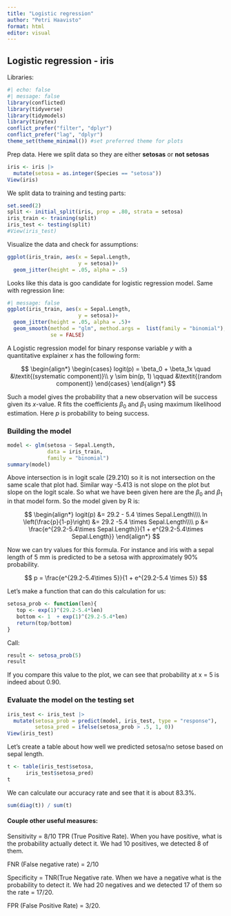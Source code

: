 ```yaml
---
title: "Logistic regression"
author: "Petri Haavisto"
format: html
editor: visual
---
```


## Logistic regression - iris

Libraries:

```r
#| echo: false
#| message: false
library(conflicted)  
library(tidyverse)
library(tidymodels)
library(tinytex)
conflict_prefer("filter", "dplyr")
conflict_prefer("lag", "dplyr")
theme_set(theme_minimal()) #set preferred theme for plots
```

Prep data. Here we split data so they are either **setosas** or **not setosas**

```r
iris <- iris |> 
  mutate(setosa = as.integer(Species == "setosa"))
View(iris)
```

We split data to training and testing parts:

```r
set.seed(2)
split <- initial_split(iris, prop = .80, strata = setosa)
iris_train <- training(split)
iris_test <- testing(split)
#View(iris_test)
```

Visualize the data and check for assumptions:

```r
ggplot(iris_train, aes(x = Sepal.Length,
                       y = setosa))+
  geom_jitter(height = .05, alpha = .5)
```

Looks like this data is goo candidate for logistic regression model. Same with regression line:

```r
#| message: false
ggplot(iris_train, aes(x = Sepal.Length,
                       y = setosa))+
  geom_jitter(height = .05, alpha = .5)+
  geom_smooth(method = "glm", method.args =  list(family = "binomial"),
              se = FALSE)
```

A Logistic regression model for binary response variable *y* with a quantitative explainer *x* has the following form:

$$
\begin{align*}
\begin{cases}
  logit(p) = \beta_0 + \beta_1x \quad &\textit{(systematic component)}\\
  y \sim bin(p, 1) \qquad &\textit{(random component)}
  \end{cases}
\end{align*}
$$

Such a model gives the probability that a new observation will be success given its *x*-value. R fits the coefficients $\beta_0$ and $\beta_1$ using maximum likelihood estimation. Here $p$ is probability to being success.

### Building the model

```r
model <- glm(setosa ~ Sepal.Length,
             data = iris_train,
             family = "binomial")
summary(model)
```

Above intersection is in logit scale (29.210) so it is not intersection on the same scale that plot had. Similar way -5.413 is not slope on the plot but slope on the logit scale. So what we have been given here are the $\beta_0$ and $\beta_1$ in that model form. So the model given by R is:

$$
\begin{align*}
logit(p) &= 29.2 - 5.4 \times Sepal.Length\\\\
ln \left(\frac{p}{1-p}\right) &= 29.2 -5.4 \times Sepal.Length\\\\
p &= \frac{e^{29.2-5.4\times Sepal.Length}}{1 + e^{29.2-5.4\times Sepal.Length}} 
\end{align*}
$$

Now we can try values for this formula. For instance and iris with a sepal length of 5 mm is predicted to be a setosa with approximately 90% probability.

$$
p = \frac{e^{29.2-5.4\times 5}}{1 + e^{29.2-5.4 \times 5}} 
$$

Let's make a function that can do this calculation for us:

```r
setosa_prob <- function(len){
   top <- exp(1)^(29.2-5.4*len)
   bottom <- 1  + exp(1)^(29.2-5.4*len)
   return(top/bottom)
}
```

Call:

```r
result <- setosa_prob(5)
result
```

If you compare this value to the plot, we can see that probability at x = 5 is indeed about 0.90.

### Evaluate the model on the testing set

```r
iris_test <- iris_test |> 
  mutate(setosa_prob = predict(model, iris_test, type = "response"),
         setosa_pred = ifelse(setosa_prob > .5, 1, 0))
View(iris_test)
```

Let's create a table about how well we predicted setosa/no setose based on sepal length.

```r
t <- table(iris_test$setosa,
      iris_test$setosa_pred)
t
```

We can calculate our accuracy rate and see that it is about 83.3%.

```r
sum(diag(t)) / sum(t)
```

#### Couple other useful measures:

Sensitivity = 8/10 TPR (True Positive Rate). When you have positive, what is the probability actually detect it. We had 10 positives, we detected 8 of them.

FNR (False negative rate) = 2/10

Specificity = TNR(True Negative rate. When we have a negative what is the probability to detect it. We had 20 negatives and we detected 17 of them so the rate = 17/20.

FPR (False Positive Rate) = 3/20.
